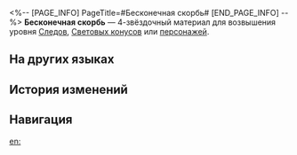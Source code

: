 <%-- [PAGE_INFO]
PageTitle=#Бесконечная скорбь#
[END_PAGE_INFO] --%>
{{Предмет Инфобокс
|id          = 115013
|Изображение = Предмет Бесконечная скорбь.png
|Тип         = Материал Следов
|Тип2        = Материал возвышения персонажа
|Инвентарь   = Материалы улучшения
|Редкость    = 4
|Эффект      = 
|Описание    = Кристалл, образовавшийся после смерти создания чёрного течения. Продвинутый материал для усиления.
|Источник1   = [[Создания чёрного течения на уровне Равновесия 4 или выше]]
|Источник2   = [[Универсальная машина для синтеза: Синтез материалов]]
|Источник3   = [[Противники в Расходящейся вселенной]]
|Источник4   = [[Противники в Виртуальной вселенной]]
|Источник5   = [[Универсальная машина для синтеза: Обмен материалов]]
}}
{{Описание|Рождённое из ничего вернётся в ничто. Искажённое существо, родившееся из коррозии, обречено бесцельно скитаться по бесплодной земле.<br /><br />''«Его жизнь полна разрушения и скорби».''}}
'''Бесконечная скорбь''' — 4-звёздочный материал для возвышения уровня [[Следы|Следов]], [[Световые конусы|Световых конусов]] или [[Персонажи|персонажей]].

==На других языках==
{{На других языках
|en   = Eternal Lament
|zhs  = 哀叹漫无止息
|zht  = 哀嘆漫無止息
|ja   = 果てしなく続く悲嘆
|ko   = 끝없는 탄식
|es   = Lamento eterno
|fr   = Lamentation éternelle
|ru   = Бесконечная скорбь
|th   = Eternal Lament
|vi   = Khóc Than Vô Tận
|de   = Endloser Kummer
|id   = Eternal Lament
|pt   = Lamento Eterno
}}

==История изменений==
{{История изменений|3.5}}

==Навигация==
{{Материалы улучшения Навбокс}}

[[en:]]